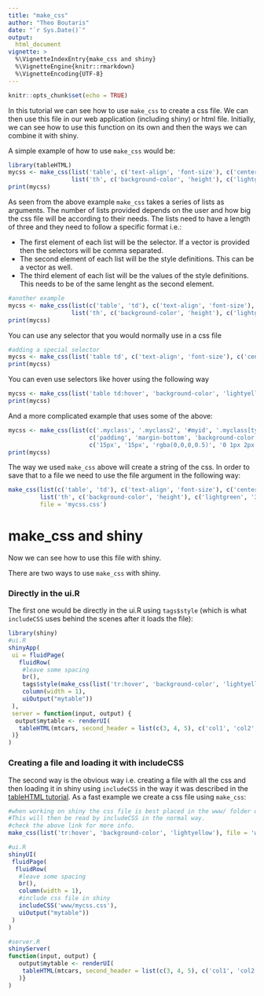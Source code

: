 ```yaml
---
title: "make_css"
author: "Theo Boutaris"
date: "`r Sys.Date()`"
output: 
  html_document
vignette: >
  %\VignetteIndexEntry{make_css and shiny}
  %\VignetteEngine{knitr::rmarkdown}
  %\VignetteEncoding{UTF-8}
---
```


```r
knitr::opts_chunk$set(echo = TRUE)
```

In this tutorial we can see how to use `make_css` to create a css file. We can then use this file
in our web application (including shiny) or html file. Initially, we can see how to use this 
function on its own and then the ways we can combine it with shiny.

A simple example of how to use `make_css` would be:

```r
library(tableHTML)
mycss <- make_css(list('table', c('text-align', 'font-size'), c('center', '20px')),
                  list('th', c('background-color', 'height'), c('lightgreen', '30px')))
print(mycss)

```

As seen from the above example `make_css` takes a series of lists as arguments. The number of lists
provided depends on the user and how big the css file will be according to their needs. The lists
need to have a length of three and they need to follow a specific format i.e.:

* The first element of each list will be the selector. If a vector is provided then the selectors
  will be comma separated.
* The second element of each list will be the style definitions. This can be a vector as well.
* The third element of each list will be the values of the style definitions. This needs to be
  of the same lenght as the second element.
  
```r
#another example
mycss <- make_css(list(c('table', 'td'), c('text-align', 'font-size'), c('center', '20px')),
                  list('th', c('background-color', 'height'), c('lightgreen', '30px')))
print(mycss)
```

You can use any selector that you would normally use in a css file

```r
#adding a special selector
mycss <- make_css(list('table td', c('text-align', 'font-size'), c('center', '20px')))
print(mycss)
```

You can even use selectors like hover using the following way

```r
mycss <- make_css(list('table td:hover', 'background-color', 'lightyellow'))
print(mycss)
```

And a more complicated example that uses some of the above:

```r
mycss <- make_css(list(c('.myclass', '.myclass2', '#myid', '.myclass[type="text"]'), 
                       c('padding', 'margin-bottom', 'background-color', 'box-shadow'),
                       c('15px', '15px', 'rgba(0,0,0,0.5)', '0 1px 2px #ccc, inset 0 1px 0 #fff')))
print(mycss)
```

The way we used `make_css` above will create a string of the css. In order to save that to a file
we need to use the file argument in the following way:

```r
make_css(list(c('table', 'td'), c('text-align', 'font-size'), c('center', '20px')),
         list('th', c('background-color', 'height'), c('lightgreen', '30px')),
         file = 'mycss.css')
```

# make_css and shiny

Now we can see how to use this file with shiny.
     
There are two ways to use `make_css` with shiny. 

### Directly in the ui.R

The first one would be directly in the ui.R using `tags$style` (which is what `includeCSS` uses 
behind the scenes after it loads the file):

```r
library(shiny)
#ui.R
shinyApp(
 ui = fluidPage(
   fluidRow(
    #leave some spacing
    br(),
    tags$style(make_css(list('tr:hover', 'background-color', 'lightyellow'))),
    column(width = 1),
    uiOutput("mytable"))
 ), 
 server = function(input, output) {
  output$mytable <- renderUI( 
   tableHTML(mtcars, second_header = list(c(3, 4, 5), c('col1', 'col2', 'col3')))
 )}
)
```

### Creating a file and loading it with includeCSS

The second way is the obvious way i.e. creating a file with all the css and then loading it in shiny
using `includeCSS` in the way it was described in the 
[tableHTML tutorial](https://lyzander.github.io/tableHTML/#shiny-and-css). As a fast example we 
create a css file using `make_css`:


```r
#when working on shiny the css file is best placed in the www/ folder of the shiny app.
#This will then be read by includeCSS in the normal way.
#check the above link for more info.
make_css(list('tr:hover', 'background-color', 'lightyellow'), file = 'www/mycss.css')
```

```r
#ui.R
shinyUI(
 fluidPage(
  fluidRow(
   #leave some spacing
   br(),
   column(width = 1),
   #include css file in shiny
   includeCSS('www/mycss.css'),
   uiOutput("mytable"))
 )
)

#server.R
shinyServer(
function(input, output) {
   output$mytable <- renderUI( 
    tableHTML(mtcars, second_header = list(c(3, 4, 5), c('col1', 'col2', 'col3')))
   )}
)
```

